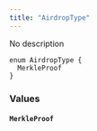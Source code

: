 ```yaml
---
title: "AirdropType"
---
```


No description

```
enum AirdropType {
  MerkleProof
}

```

### Values[](#values "Direct link to heading")

#### `MerkleProof`[](#merkleproof "Direct link to heading")